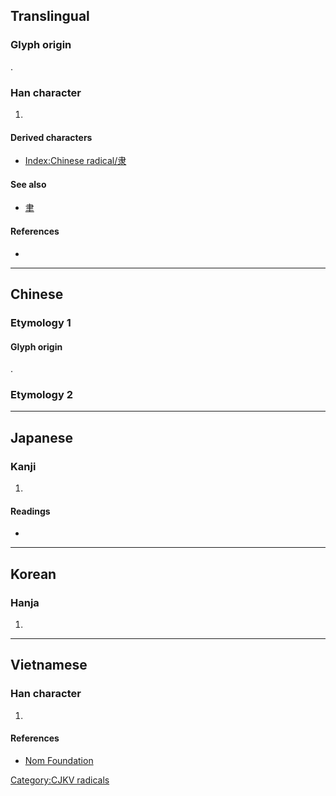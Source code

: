{{also|隸|康}}
{{character info/new}}
==Translingual==
{{stroke order|type=animate}}
{{Han simplified forms|隸|隷|隶}}

===Glyph origin===
{{Han etyl}}
{{Han compound|又|尾|ls=p|abb2=y}}.

===Han character===
{{Han char|rn=171|rad=隶|as=00|sn=8|four=|canj=LE|ids=⿱肀氺}}

# {{mul-kangxi radical-def}}

====Derived characters====
* [[Index:Chinese radical/隶]]

====See also====
* {{l|mul|康}} [[聿]]

====References====
* {{Han ref|kx=1363.220|dkj=41923|dj=1867.100|hdz=74323.010|uh=96B6|ud=38582}}

----

==Chinese==

===Etymology 1===
====Glyph origin====
{{Han simp|隸|f=柰|t=&nbsp;}}.
{{zh-see|隸}}

===Etymology 2===
{{zh-see|逮|v}}

----

==Japanese==

===Kanji===
{{ja-kanji|grade=|rs=隶00}}

# {{rfdef|ja|sort=隶00}}

====Readings====
* {{ja-readings|kanon=[[い]] (i), [[たい]] (tai)|goon=[[い]] (i), [[だい]] (dai)|kun=[[およぶ]] (oyobu)}}

----

==Korean==

===Hanja===
{{ko-hanja|hangeul=[[이]], [[시]], [[제]], [[대]], [[태]]|eumhun=|rv=i, si, je, dae, tae|mr=i, si, che, tae, t'ae|y=i, si, cey, tay, thay}}

# {{rfdef|ko|sort=隶00}}

----

==Vietnamese==

===Han character===
{{vi-hantu|[[đãi]], [[lệ]]|rs=隶00}}

# {{rfdef|vi|sort=隶00}}

====References====
* [http://nomfoundation.org/common/nom_details.php?codepoint=96b6 Nom Foundation]

[[Category:CJKV radicals]]